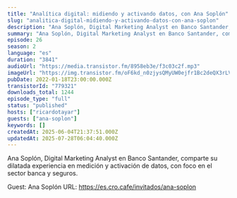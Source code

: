 ```yaml
---
title: "Analítica digital: midiendo y activando datos, con Ana Soplón"
slug: "analitica-digital-midiendo-y-activando-datos-con-ana-soplon"
description: "Ana Soplón, Digital Marketing Analyst en Banco Santander, comparte su dilatada experiencia en medición y activación de datos, con foco en el sector banca y seguros.\n\nGuest: Ana Soplón\nURL: https://es.cro.cafe/invitados/ana-soplon"
summary: "Ana Soplón, Digital Marketing Analyst en Banco Santander, comparte su dilatada experiencia en medición y activación de datos, con foco en el sector banca y seguros."
episode: 26
season: 2
language: "es"
duration: "3841"
audioUrl: "https://media.transistor.fm/8958eb3e/f3c03c2f.mp3"
imageUrl: "https://img.transistor.fm/oF6kd_n0zjysQMyUW0ejfr1Bc2deQX3rLVpFc-FZr58/rs:fill:0:0:1/w:3000/h:3000/q:60/aHR0cHM6Ly9pbWct/dXBsb2FkLXByb2R1/Y3Rpb24udHJhbnNp/c3Rvci5mbS9iZDVh/ZmI2NjM4YTY3ZDJj/ZTdkZGIzODU3OTZi/OGJiZC5qcGc.webp"
pubDate: 2022-01-18T23:00:00.000Z
transistorId: "779321"
downloads_total: 1244
episode_type: "full"
status: "published"
hosts: ["ricardotayar"]
guests: ["ana-soplon"]
keywords: []
createdAt: 2025-06-04T21:37:51.000Z
updatedAt: 2025-07-28T06:04:40.000Z
---
```


Ana Soplón, Digital Marketing Analyst en Banco Santander, comparte su dilatada experiencia en medición y activación de datos, con foco en el sector banca y seguros.

Guest: Ana Soplón
URL: https://es.cro.cafe/invitados/ana-soplon
